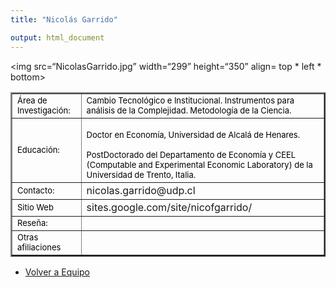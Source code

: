 ```yaml
---
title: "Nicolás Garrido"

output: html_document
---
```

 
<html>
<body>

<img src="NicolasGarrido.jpg" width="299" height="350" align= top * left * bottom>
         
<table border="2">

<tr>
<td> <font size="2" color="black"> Área de Investigación:</font>
 </td>

<td> <font size="2" color="black">Cambio Tecnológico e Institucional. Instrumentos para análisis de la Complejidad. Metodología de la Ciencia. </font> </td>

<tr>

<td> <font size="2" color="black"> Educación:</font>
 </td>

<td> <font size="2" color="black"> Doctor en Economía, Universidad de Alcalá de Henares.

PostDoctorado del Departamento de Economía y CEEL (Computable and Experimental Economic Laboratory) de la Universidad de Trento, Italia. </font>
</td>

</tr>

<tr>
<td> <font size="2" color="black"> Contacto:</font> </td>

<td> nicolas.garrido@udp.cl </td>

</tr>

<tr> 
<td > <font size="2" color="black"> Sitio Web </font> </td> 
<td> sites.google.com/site/nicofgarrido/</td>
</tr>

<tr>
<td> 
<font size="2" color="black"> Reseña: </font> </td>
<td><font size="2" color="black"> 
 </font>
</td>
</tr>
</tr>

<tr>
<td> <font size="2" color="black"> Otras afiliaciones </font> </td>
<td> <font size="2" color="black">  </font> </td>

</tr>

</table> 

- <a href="equipo.html"> Volver a Equipo </a>

</body>


</html>
